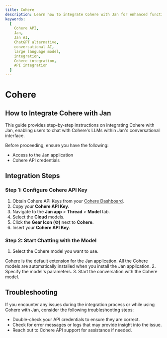 ```yaml
---
title: Cohere
description: Learn how to integrate Cohere with Jan for enhanced functionality.
keywords:
  [
    Cohere API,
    Jan,
    Jan AI,
    ChatGPT alternative,
    conversational AI,
    large language model,
    integration,
    Cohere integration,
    API integration
  ]
---
```



# Cohere

## How to Integrate Cohere with Jan

This guide provides step-by-step instructions on integrating Cohere with Jan, enabling users to chat with Cohere's LLMs within Jan's conversational interface.

Before proceeding, ensure you have the following:
- Access to the Jan application
- Cohere API credentials

## Integration Steps

<Steps>

### Step 1: Configure Cohere API Key
1. Obtain Cohere API Keys from your [Cohere Dashboard](https://dashboard.cohere.com/).
2. Copy your **Cohere API Key**.
3. Navigate to the **Jan app** > **Thread** > **Model** tab.
4. Select the **Cloud** models.
5. Click the **Gear Icon (⚙️)** next to **Cohere**.
6. Insert your **Cohere API Key**.


### Step 2: Start Chatting with the Model

1. Select the Cohere model you want to use.
<Callout type='info'>
Cohere is the default extension for the Jan application. All the Cohere models are automatically installed when you install the Jan application.
</Callout>
2. Specify the model's parameters.
3. Start the conversation with the Cohere model.

</Steps>

## Troubleshooting

If you encounter any issues during the integration process or while using Cohere with Jan, consider the following troubleshooting steps:

- Double-check your API credentials to ensure they are correct.
- Check for error messages or logs that may provide insight into the issue.
- Reach out to Cohere API support for assistance if needed.